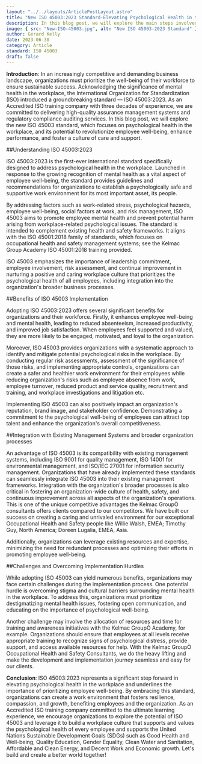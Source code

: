 ```yaml
---
layout: "../../layouts/ArticlePostLayout.astro"
title: "New ISO 45003:2023 Standard-Elevating Psychological Health in the Workplace"
description: In this blog post, we will explore the main steps involved in ISO 9001 internal audits and highlight their importance in achieving certification and maintaining continuous improvement. 
image: { src: "New-ISO-45003.jpg", alt: "New ISO 45003-2023 Standard" }
author: Gerard Kelly
date: 2023-06-30
category: Article
standard: ISO 45003
draft: false
---
```

**Introduction**: In an increasingly competitive and demanding business landscape, organizations must prioritize the well-being of their workforce to ensure sustainable success. Acknowledging the significance of mental health in the workplace, the International Organization for Standardization (ISO) introduced a groundbreaking standard — ISO 45003:2023. As an Accredited ISO training company with three decades of experience, we are committed to delivering high-quality assurance management systems and regulatory compliance auditing services. In this blog post, we will explore the new ISO 45003 standard, which focuses on psychological health in the workplace, and its potential to revolutionize employee well-being, enhance performance, and foster a culture of care and support. 

##Understanding ISO 45003:2023  

ISO 45003:2023 is the first-ever international standard specifically designed to address psychological health in the workplace. Launched in response to the growing recognition of mental health as a vital aspect of employee well-being, the standard provides guidelines and recommendations for organizations to establish a psychologically safe and supportive work environment for its most important asset, its people. 

By addressing factors such as work-related stress, psychological hazards, employee well-being, social factors at work, and risk management, ISO 45003 aims to promote employee mental health and prevent potential harm arising from workplace-related psychological issues. The standard is intended to complement existing health and safety frameworks. It aligns with the ISO 45001:2018 family of standards, which focuses on occupational health and safety management systems; see the Kelmac Group Academy ISO 45001:2018 training provided. 

ISO 45003 emphasizes the importance of leadership commitment, employee involvement, risk assessment, and continual improvement in nurturing a positive and caring workplace culture that prioritizes the psychological health of all employees, including integration into the organization's broader business processes. 

##Benefits of ISO 45003 Implementation  

Adopting ISO 45003:2023 offers several significant benefits for organizations and their workforce. Firstly, it enhances employee well-being and mental health, leading to reduced absenteeism, increased productivity, and improved job satisfaction. When employees feel supported and valued, they are more likely to be engaged, motivated, and loyal to the organization. 

Moreover, ISO 45003 provides organizations with a systematic approach to identify and mitigate potential psychological risks in the workplace. By conducting regular risk assessments, assessment of the significance of those risks, and implementing appropriate controls, organizations can create a safer and healthier work environment for their employees while reducing organization's risks such as employee absence from work, employee turnover, reduced product and service quality, recruitment and training, and workplace investigations and litigation etc. 

Implementing ISO 45003 can also positively impact an organization's reputation, brand image, and stakeholder confidence. Demonstrating a commitment to the psychological well-being of employees can attract top talent and enhance the organization's overall competitiveness. 

##Integration with Existing Management Systems and broader organization processes  

An advantage of ISO 45003 is its compatibility with existing management systems, including ISO 9001 for quality management, ISO 14001 for environmental management, and ISO/IEC 27001 for information security management. Organizations that have already implemented these standards can seamlessly integrate ISO 45003 into their existing management frameworks. Integration with the organization's broader processes is also critical in fostering an organization-wide culture of health, safety, and continuous improvement across all aspects of the organization's operations. This is one of the unique competitive advantages the Kelmac GroupÒ consultants offers clients compared to our competitors. We have built our success on creating a caring and unrivaled environment for our exceptional Occupational Health and Safety people like Willie Walsh, EMEA; Timothy Guy, North America; Doreen Lugalia, EMEA, Asia. 

Additionally, organizations can leverage existing resources and expertise, minimizing the need for redundant processes and optimizing their efforts in promoting employee well-being. 

##Challenges and Overcoming Implementation Hurdles  

While adopting ISO 45003 can yield numerous benefits, organizations may face certain challenges during the implementation process. One potential hurdle is overcoming stigma and cultural barriers surrounding mental health in the workplace. To address this, organizations must prioritize destigmatizing mental health issues, fostering open communication, and educating on the importance of psychological well-being. 

Another challenge may involve the allocation of resources and time for training and awareness initiatives with the Kelmac GroupÒ Academy, for example. Organizations should ensure that employees at all levels receive appropriate training to recognize signs of psychological distress, provide support, and access available resources for help. With the Kelmac GroupÒ Occupational Health and Safety Consultants, we do the heavy lifting and make the development and implementation journey seamless and easy for our clients. 

**Conclusion**: ISO 45003:2023 represents a significant step forward in elevating psychological health in the workplace and underlines the importance of prioritizing employee well-being. By embracing this standard, organizations can create a work environment that fosters resilience, compassion, and growth, benefiting employees and the organization. As an Accredited ISO training company committed to the ultimate learning experience, we encourage organizations to explore the potential of ISO 45003 and leverage it to build a workplace culture that supports and values the psychological health of every employee and supports the United Nations Sustainable Development Goals (SDGs) such as Good Health and Well-being, Quality Education, Gender Equality, Clean Water and Sanitation, Affordable and Clean Energy, and Decent Work and Economic growth. Let's build and create a better world together! 

 